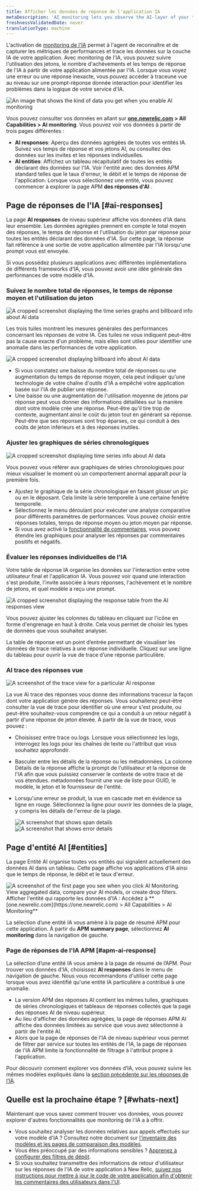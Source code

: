 ```yaml
---
title: Afficher les données de réponse de l'application IA
metaDescription: 'AI monitoring lets you observe the AI-layer of your tech stack, giving you a holistic overview of the health and performance of your AI-powered app.'
freshnessValidatedDate: never
translationType: machine
---
```


L&apos;activation de [monitoring de l&apos;IA](/docs/ai-monitoring/intro-to-ai-monitoring) permet à l&apos;agent de reconnaître et de capturer les métriques de performances et trace les données sur la couche IA de votre application. Avec monitoring de l&apos;IA, vous pouvez suivre l&apos;utilisation des jetons, le nombre d&apos;achèvements et les temps de réponse de l&apos;IA à partir de votre application alimentée par l&apos;IA. Lorsque vous voyez une erreur ou une réponse inexacte, vous pouvez accéder à traceune vue au niveau sur une prompt-réponse donnée interaction pour identifier les problèmes dans la logique de votre service d&apos;IA.

<img title="AI responses data" alt="An image that shows the kind of data you get when you enable AI monitoring" src="/images/ai_screenshot-full_intro-ai-ui.webp" />

Vous pouvez consulter vos données en allant sur <DNT>**[one.newrelic.com](https://one.newrelic.com) &gt; All Capabilities &gt; AI monitoring**</DNT>. Vous pouvez voir vos données à partir de trois pages différentes :

* <DNT>**AI responses**</DNT>: Aperçu des données agrégées de toutes vos entités IA. Suivez vos temps de réponse et vos jetons AI, ou consultez des données sur les invites et les réponses individuelles.
* <DNT>**AI entities**</DNT>: Affichez un tableau récapitulatif de toutes les entités déclarant des données sur l&apos;IA. Voir l&apos;entité avec des données APM standard telles que le taux d&apos;erreur, le débit et le temps de réponse de l&apos;application. Lorsque vous sélectionnez une entité, vous pouvez commencer à explorer la page APM **des réponses d&apos;AI** .

## Page de réponses de l&apos;IA [#ai-responses]

La page <DNT>**AI responses**</DNT> de niveau supérieur affiche vos données d’IA dans leur ensemble. Les données agrégées prennent en compte le total moyen des réponses, le temps de réponse et l&apos;utilisation du jeton par réponse pour toutes les entités déclarant des données d&apos;IA. Sur cette page, la réponse fait référence à une sortie de votre application alimentée par l&apos;IA lorsqu&apos;une prompt vous est envoyée.

Si vous possédez plusieurs applications avec différentes implémentations de différents frameworks d&apos;IA, vous pouvez avoir une idée générale des performances de votre modèle d&apos;IA.

### Suivez le nombre total de réponses, le temps de réponse moyen et l&apos;utilisation du jeton

<img title="AI responses response billboard and time series graphs" alt="A cropped screenshot displaying the time series graphs and billboard info about AI data" src="/images/ai_screenshot-crop_timeseries-billboard.webp" />

Les trois tuiles montrent les mesures générales des performances concernant les réponses de votre IA. Ces tuiles ne vous indiquent peut-être pas la cause exacte d&apos;un problème, mais elles sont utiles pour identifier une anomalie dans les performances de votre application.

<img title="Three tiles to show spikes and drops in response usage" alt="A cropped screenshot displaying billboard info about AI data" src="/images/ai_screenshot-crop_billboard.webp" />

* Si vous constatez une baisse du nombre total de réponses ou une augmentation du temps de réponse moyen, cela peut indiquer qu&apos;une technologie de votre chaîne d&apos;outils d&apos;IA a empêché votre application basée sur l&apos;IA de publier une réponse.
* Une baisse ou une augmentation de l&apos;utilisation moyenne de jetons par réponse peut vous donner des informations détaillées sur la manière dont votre modèle crée une réponse. Peut-être qu&apos;il tire trop de contexte, augmentant ainsi le coût du jeton tout en générant sa réponse. Peut-être que ses réponses sont trop éparses, ce qui conduit à des coûts de jeton inférieurs et à des réponses inutiles.

### Ajuster les graphiques de séries chronologiques

<img title="AI time series graphs" alt="A cropped screenshot displaying time series info about AI data" src="/images/ai_screenshot-crop_Cropped-image-of-AI-timeseries.webp" />

Vous pouvez vous référer aux graphiques de séries chronologiques pour mieux visualiser le moment où un comportement anormal apparaît pour la première fois.

* Ajustez le graphique de la série chronologique en faisant glisser un pic ou en le déposant. Cela limite la série temporelle à une certaine fenêtre temporelle.
* Sélectionnez le menu déroulant pour exécuter une analyse comparative pour différents paramètres de performances. Vous pouvez choisir entre réponses totales, temps de réponse moyen ou jeton moyen par réponse.
* Si vous avez activé la [fonctionnalité de commentaires](/docs/ai-monitoring/customize-agent-ai-monitoring), vous pouvez étendre les graphiques pour analyser les réponses par commentaires positifs et négatifs.

### Évaluer les réponses individuelles de l&apos;IA

Votre table de réponse IA organise les données sur l&apos;interaction entre votre utilisateur final et l&apos;application IA. Vous pouvez voir quand une interaction s&apos;est produite, l&apos;invite associée à leurs réponses, l&apos;achèvement et le nombre de jetons, et quel modèle a reçu une prompt.

<img title="AI response page response table" alt="A cropped screenshot displaying the response table from the AI responses view" src="/images/ai_screenshot-crop_response-table.webp" />

Vous pouvez ajuster les colonnes du tableau en cliquant sur l&apos;icône en forme d&apos;engrenage en haut à droite. Cela vous permet de choisir les types de données que vous souhaitez analyser.

La table de réponse est un point d’entrée permettant de visualiser les données de trace relatives à une réponse individuelle. Cliquez sur une ligne du tableau pour ouvrir la vue de trace d’une réponse particulière.

### AI trace des réponses vue

<img title="AI response trace view" alt="A screenshot of the trace view for a particular AI response" src="/images/ai_screenshot-full_trace-view-ai-response.webp" />

La vue AI trace des réponses vous donne des informations tracesur la façon dont votre application génère des réponses. Vous souhaiterez peut-être consulter la vue de trace pour identifier où une erreur s&apos;est produite, ou peut-être souhaitez-vous comprendre ce qui a conduit à un retour négatif à partir d&apos;une réponse de jeton élevée. À partir de la vue de trace, vous pouvez :

* Choisissez entre trace ou logs. Lorsque vous sélectionnez les logs, interrogez les logs pour les chaînes de texte ou l&apos;attribut que vous souhaitez approfondir.

* Basculer entre les détails de la réponse ou les métadonnées. La colonne Détails de la réponse affiche la prompt de l&apos;utilisateur et la réponse de l&apos;IA afin que vous puissiez conserver le contexte de votre trace et de vos étendues. métadonnées fournit une vue de liste pour GUID, le modèle, le jeton et le fournisseur de l&apos;entité.

* Lorsqu&apos;une erreur se produit, la vue en cascade met en évidence sa ligne en rouge. Sélectionnez la ligne pour ouvrir les données de la plage, y compris les détails de l&apos;erreur de la plage.

  <SideBySide>
    <Side>
      <img class="unbound" title="Span details modal" alt="A screenshot that shows span details " src="/images/ai_screenshot-crop_trace-waterfall-page-span-details.webp" />
    </Side>

    <Side>
      <img class="unbound" title="Error details modal" alt="A screenshot that shows error details " src="/images/ai_screenshot-crop_trace-waterfall-page-error-details.webp" />
    </Side>
  </SideBySide>

## Page d&apos;entité AI [#entities]

La page Entité AI organise toutes vos entités qui signalent actuellement des données AI dans un tableau. Cette page affiche vos applications d&apos;IA ainsi que le temps de réponse, le débit et le taux d&apos;erreur.

<img title="AI entities page" alt="A screenshot of the first page you see when you click AI Monitoring. View aggregated data, compare your AI models, or create drop filters." src="/images/ai_screenshot-crop_AI-entities-page.webp" />

<figcaption>
  Afficher l&apos;entité qui rapporte les données d&apos;IA : Accédez à **[one.newrelic.com](https://one.newrelic.com) &gt; All Capabilities &gt; AI Monitoring**
</figcaption>

La sélection d’une entité IA vous amène à la page de résumé APM pour cette application. À partir du <DNT>**APM summary page**</DNT>, sélectionnez <DNT>**AI monitoring**</DNT> dans la navigation de gauche.

### Page de réponses de l&apos;IA APM [#apm-ai-response]

La sélection d’une entité IA vous amène à la page de résumé de l’APM. Pour trouver vos données d&apos;IA, choisissez <DNT>**AI responses**</DNT> dans le menu de navigation de gauche. Nous vous recommandons d&apos;utiliser cette page lorsque vous avez identifié qu&apos;une entité IA particulière a contribué à une anomalie.

* La version APM des réponses AI contient les mêmes tuiles, graphiques de séries chronologiques et tableaux de réponses collectés que la page des réponses AI de niveau supérieur.
* Au lieu d&apos;afficher des données agrégées, la page de réponses APM AI affiche des données limitées au service que vous avez sélectionné à partir de l&apos;entité AI.
* Alors que la page de réponses de l&apos;IA de niveau supérieur vous permet de filtrer par service sur toutes les entités de l&apos;IA, la page de réponses de l&apos;IA APM limite la fonctionnalité de filtrage à l&apos;attribut propre à l&apos;application.

Pour découvrir comment explorer vos données d’IA, vous pouvez suivre les mêmes modèles expliqués dans la [section précédente sur les réponses de l’IA](#ai-responses).

## Quelle est la prochaine étape ? [#whats-next]

Maintenant que vous savez comment trouver vos données, vous pouvez explorer d&apos;autres fonctionnalités que monitoring de l&apos;IA a à offrir.

* Vous souhaitez analyser les données relatives aux appels effectués sur votre modèle d&apos;IA ? Consultez notre document sur [l&apos;inventaire des modèles et les pages de comparaison des modèles](/docs/ai-monitoring/explore-ai-data/view-model-data).
* Vous êtes préoccupé par des informations sensibles ? [Apprenez à configurer des filtres de dépôt](/docs/ai-monitoring/drop-sensitive-data).
* Si vous souhaitez transmettre des informations de retour d&apos;utilisateur sur les réponses de l&apos;IA de votre application à New Relic, [suivez nos instructions pour mettre à jour le code de votre application afin d&apos;obtenir les commentaires des utilisateurs dans l&apos;UI](/docs/ai-monitoring/customize-agent-ai-monitoring).